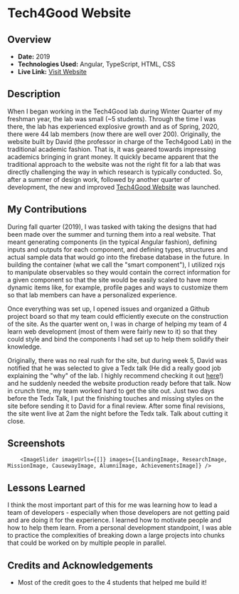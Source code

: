 
# Tech4Good Website

## Overview
- **Date:** 2019
- **Technologies Used:** Angular, TypeScript, HTML, CSS
- **Live Link:** [Visit Website](https://tech4good.soe.ucsc.edu/)

## Description
When I began working in the Tech4Good lab during Winter Quarter of my freshman year, the lab was small (~5 students). Through the time I was there, the lab has experienced explosive growth and as of Spring, 2020, there were 44 lab members (now there are well over 200). Originally, the website built by David (the professor in charge of the Tech4good Lab) in the traditional academic fashion. That is, it was geared towards impressing academics bringing in grant money. It quickly became apparent that the traditional approach to the website was not the right fit for a lab that was directly challenging the way in which research is typically conducted. So, after a summer of design work, followed by another quarter of development, the new and improved [Tech4Good Website](https://tech4good.soe.ucsc.edu/) was launched.

## My Contributions
During fall quarter (2019), I was tasked with taking the designs that had been made over the summer and turning them into a real website. That meant generating components (in the typical Angular fashion), defining inputs and outputs for each component, and defining types, structures and actual sample data that would go into the firebase database in the future. In building the container (what we call the "smart component"), I utilized rxjs to manipulate observables so they would contain the correct information for a given component so that the site would be easily scaled to have more dynamic items like, for example, profile pages and ways to customize them so that lab members can have a personalized experience.

Once everything was set up, I opened issues and organized a Github project board so that my team could efficiently execute on the construction of the site. As the quarter went on, I was in charge of helping my team of 4 learn web development (most of them were fairly new to it) so that they could style and bind the components I had set up to help them solidify their knowledge.

Originally, there was no real rush for the site, but during week 5, David was notified that he was selected to give a Tedx talk (He did a really good job explaining the "why" of the lab. I highly recommend checking it out [here](https://www.youtube.com/watch?v=kiagYDwv40Q)!) and he suddenly needed the website production ready before that talk. Now in crunch time, my team worked hard to get the site out. Just two days before the Tedx Talk, I put the finishing touches and missing styles on the site before sending it to David for a final review. After some final revisions, the site went live at 2am the night before the Tedx talk. Talk about cutting it close.

## Screenshots
        <ImageSlider imageUrls={[]} images={[LandingImage, ResearchImage, MissionImage, CausewayImage, AlumniImage, AchievementsImage]} />

## Lessons Learned
I think the most important part of this for me was learning how to lead a team of developers - especially when those developers are not getting paid and are doing it for the experience. I learned how to motivate people and how to help them learn. From a personal development standpoint, I was able to practice the complexities of breaking down a large projects into chunks that could be worked on by multiple people in parallel.

## Credits and Acknowledgements
- Most of the credit goes to the 4 students that helped me build it!
